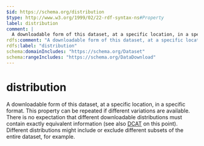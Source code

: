 ```yaml
---
$id: https://schema.org/distribution
$type: http://www.w3.org/1999/02/22-rdf-syntax-ns#Property
label: distribution
comment: |
  A downloadable form of this dataset, at a specific location, in a specific format. This property can be repeated if different variations are available. There is no expectation that different downloadable distributions must contain exactly equivalent information (see also [DCAT](https://www.w3.org/TR/vocab-dcat-3/#Class:Distribution) on this point). Different distributions might include or exclude different subsets of the entire dataset, for example.
rdfs:comment: "A downloadable form of this dataset, at a specific location, in a specific format. This property can be repeated if different variations are available. There is no expectation that different downloadable distributions must contain exactly equivalent information (see also [DCAT](https://www.w3.org/TR/vocab-dcat-3/#Class:Distribution) on this point). Different distributions might include or exclude different subsets of the entire dataset, for example."
rdfs:label: "distribution"
schema:domainIncludes: "https://schema.org/Dataset"
schema:rangeIncludes: "https://schema.org/DataDownload"
---
```


# distribution

A downloadable form of this dataset, at a specific location, in a specific format. This property can be repeated if different variations are available. There is no expectation that different downloadable distributions must contain exactly equivalent information (see also [DCAT](https://www.w3.org/TR/vocab-dcat-3/#Class:Distribution) on this point). Different distributions might include or exclude different subsets of the entire dataset, for example.


